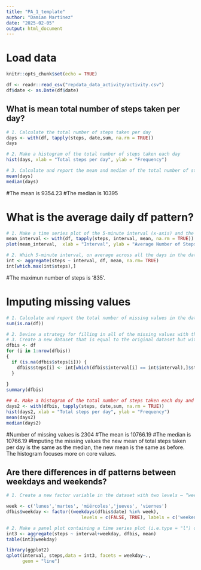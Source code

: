 ---
title: "PA_1_template"
author: "Damian Martinez"
date: "2025-02-05"
output: html_document
---

# Load data

```{r data, include=FALSE}
knitr::opts_chunk$set(echo = TRUE)

df <- readr::read_csv("repdata_data_activity/activity.csv")
df$date <- as.Date(df$date)
```


## What is mean total number of steps taken per day?
```{r 1}
# 1. Calculate the total number of steps taken per day
days <- with(df, tapply(steps, date,sum, na.rm = TRUE))
days

# 2. Make a histogram of the total number of steps taken each day
hist(days, xlab = "Total steps per day", ylab = "Frequency")

# 3. Calculate and report the mean and median of the total number of steps taken per day
mean(days)
median(days)
```
#The mean is 9354.23
#The median is 10395


# What is the average daily df pattern?
```{r 2}
# 1. Make a time series plot of the 5-minute interval (x-axis) and the average number of steps taken, averaged across all days (y-axis)
mean_interval <- with(df, tapply(steps, interval, mean, na.rm = TRUE))
plot(mean_interval,  xlab = "Interval", ylab = "Average Number of Steps", type = "l" )

# 2. Which 5-minute interval, on average across all the days in the dataset, contains the maximum number of steps?
int <- aggregate(steps ~ interval, df, mean, na.rm= TRUE)
int[which.max(int$steps),]
```
#The maximun number of steps is '835'.

# Imputing missing values
```{r 3}
# 1. Calculate and report the total number of missing values in the dataset (i.e. the total number of rows with NA)
sum(is.na(df))

# 2. Devise a strategy for filling in all of the missing values with the mean for that interval in the dataset. 
# 3. Create a new dataset that is equal to the original dataset but with the missing data filled in.
dfbis <- df
for (i in 1:nrow(dfbis)) 
{ 
  if (is.na(dfbis$steps[i])) {
    dfbis$steps[i] <- int[which(dfbis$interval[i] == int$interval),]$steps
  }
  
}
summary(dfbis)

## 4. Make a histogram of the total number of steps taken each day and Calculate and report the mean and median total number of steps taken per day.
days2 <- with(dfbis, tapply(steps, date,sum, na.rm = TRUE))
hist(days2, xlab = "Total steps per day", ylab = "Frequency")
mean(days2)
median(days2)
```
#Number of missing values is 2304
#The mean is 10766.19
#The median is 10766.19
#Imputing the missing values the new mean of total steps taken per day is the same as the median, the new mean is the same as before. The histogram focuses more on core values.


## Are there differences in df patterns between weekdays and weekends?
```{r 4}
# 1. Create a new factor variable in the dataset with two levels – “weekday” and “weekend” indicating whether a given date is a weekday or weekend day.

week <- c('lunes','martes', 'miércoles','jueves', 'viernes')
dfbis$weekday <- factor((weekdays(dfbis$date) %in% week),
                            levels = c(FALSE, TRUE), labels = c('weekend','weekday'))

# 2. Make a panel plot containing a time series plot (i.e.type = "l") of the 5-minute interval (x-axis) and the average number of steps taken, averaged across all weekday days or weekend days (y-axis).
int3 <- aggregate(steps ~ interval+weekday, dfbis, mean)
table(int3$weekday)

library(ggplot2)
qplot(interval, steps,data = int3, facets = weekday~.,
      geom = "line")

```
